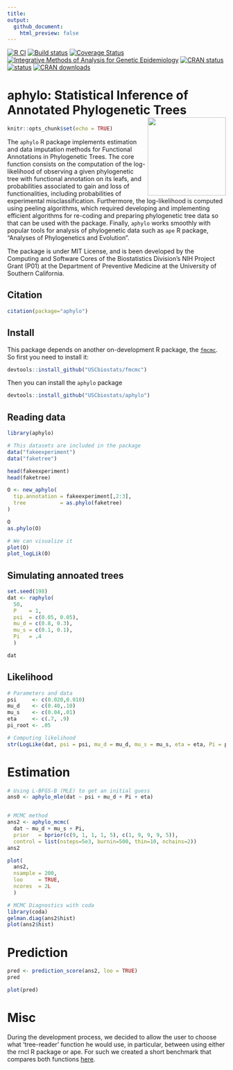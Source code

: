 ```yaml
---
title: 
output:
  github_document:
    html_preview: false
---
```


<!--[![](https://img.shields.io/badge/lifecycle-maturing-blue.svg)](https://www.tidyverse.org/lifecycle/#maturing)-->

[![R CI](https://github.com/USCbiostats/aphylo/actions/workflows/ci.yml/badge.svg)](https://github.com/USCbiostats/aphylo/actions/workflows/ci.yml)
[![Build status](https://ci.appveyor.com/api/projects/status/1xpgpv10yifojyab?svg=true)](https://ci.appveyor.com/project/gvegayon/phylogenetic)
[![Coverage Status](https://codecov.io/gh/USCbiostats/aphylo/branch/master/graph/badge.svg)](https://codecov.io/gh/USCbiostats/aphylo) [![Integrative Methods of Analysis for Genetic Epidemiology](https://raw.githubusercontent.com/USCbiostats/badges/master/tommy-image-badge.svg)](https://image.usc.edu)
[![CRAN status](https://www.r-pkg.org/badges/version/aphylo)](https://CRAN.R-project.org/package=aphylo)
[![status](https://tinyverse.netlify.com/badge/fmcmc)](https://CRAN.R-project.org/package=fmcmc)
[![CRAN downloads](http://cranlogs.r-pkg.org/badges/grand-total/aphylo)](https://cran.r-project.org/package=aphylo)

# aphylo: Statistical Inference of Annotated Phylogenetic Trees <img src="man/figures/logo.svg" align="right" width="180px"/>


```r
knitr::opts_chunk$set(echo = TRUE)
```

The `aphylo` R package implements estimation and data imputation methods for Functional Annotations in Phylogenetic Trees. The core function consists on the computation of the log-likelihood of observing a given phylogenetic tree with functional annotation on its leafs, and probabilities associated to gain and loss of functionalities, including probabilities of experimental misclassification. Furthermore, the log-likelihood is computed using peeling algorithms, which required developing and implementing efficient algorithms for re-coding and preparing phylogenetic tree data so that can be used with the package. Finally, `aphylo` works smoothly with popular tools for analysis of phylogenetic data such as `ape` R package, "Analyses of Phylogenetics and Evolution".

The package is under MIT License, and is been developed by the Computing and Software Cores of the Biostatistics Division's NIH Project Grant (P01) at the Department of Preventive Medicine at the University of Southern California.

## Citation

```r
citation(package="aphylo")
```


## Install

This package depends on another on-development R package, the [`fmcmc`](https://github.com/USCbiostats/fmcmc). So first you need to install it:

```r
devtools::install_github("USCbiostats/fmcmc")
```

Then you can install the `aphylo` package

```r
devtools::install_github("USCbiostats/aphylo")
```

## Reading data

```r
library(aphylo)
```


```r

# This datasets are included in the package
data("fakeexperiment")
data("faketree")

head(fakeexperiment)
head(faketree)
```

```r
O <- new_aphylo(
  tip.annotation = fakeexperiment[,2:3],
  tree           = as.phylo(faketree)
)

O
as.phylo(O)

# We can visualize it
plot(O)
plot_logLik(O)
```

## Simulating annoated trees

```r
set.seed(198)
dat <- raphylo(
  50,
  P    = 1, 
  psi  = c(0.05, 0.05),
  mu_d = c(0.8, 0.3),
  mu_s = c(0.1, 0.1),
  Pi   = .4
  )

dat
```


## Likelihood


```r
# Parameters and data
psi     <- c(0.020,0.010)
mu_d    <- c(0.40,.10)
mu_s    <- c(0.04,.01)
eta     <- c(.7, .9)
pi_root <- .05

# Computing likelihood
str(LogLike(dat, psi = psi, mu_d = mu_d, mu_s = mu_s, eta = eta, Pi = pi_root))

```

# Estimation

```r
# Using L-BFGS-B (MLE) to get an initial guess
ans0 <- aphylo_mle(dat ~ psi + mu_d + Pi + eta)


# MCMC method
ans2 <- aphylo_mcmc(
  dat ~ mu_d + mu_s + Pi,
  prior   = bprior(c(9, 1, 1, 1, 5), c(1, 9, 9, 9, 5)),
  control = list(nsteps=5e3, burnin=500, thin=10, nchains=2))
ans2

plot(
  ans2,
  nsample = 200,
  loo     = TRUE,
  ncores  = 2L
  )
```

```r
# MCMC Diagnostics with coda
library(coda)
gelman.diag(ans2$hist)
plot(ans2$hist)
```


# Prediction 

```r
pred <- prediction_score(ans2, loo = TRUE)
pred

plot(pred)
```

# Misc

During the development process, we decided to allow the user to choose what 'tree-reader' function he would use, in particular, between using either the rncl R package or ape. For such we created a short benchmark that compares both functions [here](playground/ape_now_supports_singletons.md).

